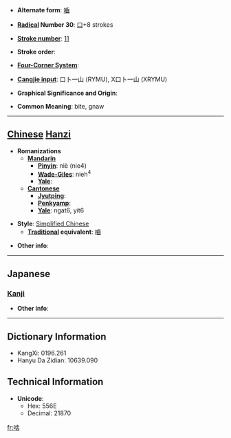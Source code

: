 * '''Alternate form''': [[嚙]]

* '''[[Wiktionary:Chinese radical index| Radical]] Number 30''': [[Wiktionary:Chinese radical index 口|口]]+8 strokes

* '''[[Wiktionary:Chinese total strokes index|Stroke number]]''': [[Wiktionary:Chinese total strokes index 11|11]]

* '''Stroke order''': 

* '''[[Wiktionary:Chinese four corner index|Four-Corner System]]''': 

* '''[[Wiktionary:Chinese Cangjie index|Cangjie input]]''': 口卜一山 (RYMU), X口卜一山 (XRYMU)

* '''Graphical Significance and Origin''': 

* '''Common Meaning''': bite, gnaw

----

== [[Chinese]] [[Hanzi]] ==

* '''Romanizations'''
** '''[[Mandarin]]'''
*** '''[[Pinyin]]''': niè (nie4)
*** '''[[Wade-Giles]]''': nieh<sup>4</sup>
*** '''[[Yale]]''': 
** '''[[Cantonese]]'''
*** '''[[Jyutping]]''':
*** '''[[Penkyamp]]''': 
*** '''[[Yale]]''': ngat6, yit6

* '''Style''': [[Simplified Chinese]] 
** '''[[Traditional Chinese|Traditional]] equivalent''': [[嚙]]

* '''Other info''': 

----

==Japanese==
===[[Kanji]]===
{{kanji|on readings=[[ごう]] (gō)|kun readings=[[かじる]] (kajiru), [[かみ]] (kami)}}

* '''Other info''':  

----

== Dictionary Information ==

* KangXi: 0196.261
* Hanyu Da Zidian: 10639.090

== Technical Information ==

* '''Unicode''':
** Hex: 556E
** Decimal: 21870

[[fr:啮]]